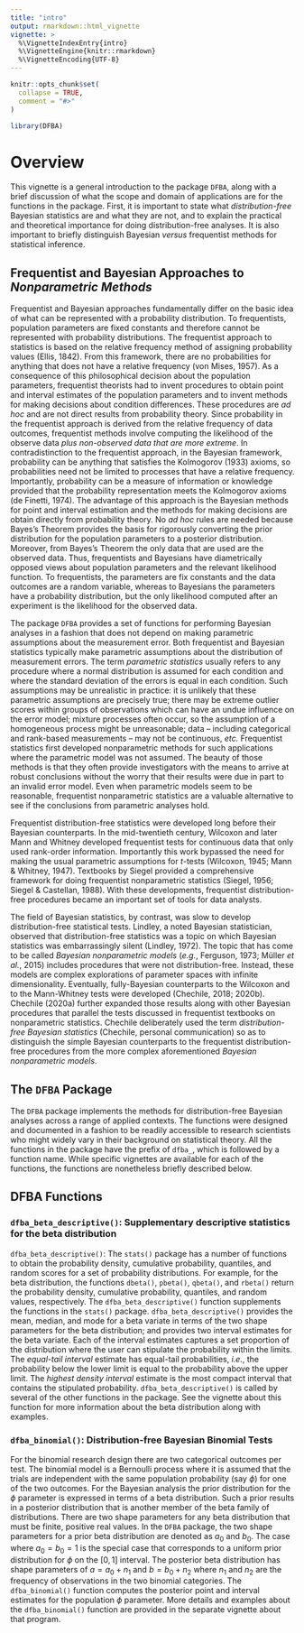 ```yaml
---
title: "intro"
output: rmarkdown::html_vignette
vignette: >
  %\VignetteIndexEntry{intro}
  %\VignetteEngine{knitr::rmarkdown}
  %\VignetteEncoding{UTF-8}
---
```


```r
knitr::opts_chunk$set(
  collapse = TRUE,
  comment = "#>"
)
```

```r
library(DFBA)
```

# Overview

This vignette is a general introduction to the package `DFBA`, along with a brief discussion of what the scope and domain of applications are for the functions in the package. First, it is important to state what *distribution-free* Bayesian statistics are and what they are not, and to explain the practical and theoretical importance for doing distribution-free analyses. It is also important to briefly distinguish Bayesian *versus* frequentist methods for statistical inference.

## Frequentist and Bayesian Approaches to *Nonparametric Methods*

Frequentist and Bayesian approaches fundamentally differ on the basic idea of what can be represented with a probability distribution. To frequentists, population parameters are fixed constants and therefore cannot be represented with probability distributions. The frequentist approach to statistics is based on the relative frequency method of assigning probability values (Ellis, 1842). From this framework, there are no probabilities for anything that does not have a relative frequency (von Mises, 1957). As a consequence of this philosophical decision about the population parameters, frequentist theorists had to invent procedures to obtain point and interval estimates of the population parameters and to invent methods for making decisions about condition differences. These procedures are *ad hoc* and are not direct results from probability theory. Since probability in the frequentist approach is derived from the relative frequency of data outcomes, frequentist methods involve computing the likelihood of the observe data *plus non-observed data that are more extreme*. In contradistinction to the frequentist approach, in the Bayesian framework, probability can be anything that satisfies the Kolmogorov (1933) axioms, so probabilities need not be limited to processes that have a relative frequency. Importantly, probability can be a measure of information or knowledge provided that the probability representation meets the Kolmogorov axioms (de Finetti, 1974). The advantage of this approach is the Bayesian methods for point and interval estimation and the methods for making decisions are obtain directly from probability theory. No *ad hoc* rules are needed because Bayes's Theorem provides the basis for rigorously converting the prior distribution for the population parameters to a posterior distribution. Moreover, from Bayes's Theorem the only data that are used are the observed data. Thus, frequentists and Bayesians have diametrically opposed views about population parameters and the relevant likelihood function. To frequentists, the parameters are fix constants and the data outcomes are a random variable, whereas to Bayesians the parameters have a probability distribution, but the only likelihood computed after an experiment is the likelihood for the observed data.

The package `DFBA` provides a set of functions for performing Bayesian analyses in a fashion that does not depend on making parametric assumptions about the measurement error. Both frequentist and Bayesian statistics typically make parametric assumptions about the distribution of measurement errors. The term *parametric statistics* usually refers to any procedure where a normal distribution is assumed for each condition and where the standard deviation of the errors is equal in each condition. Such assumptions may be unrealistic in practice: it is unlikely that these parametric assumptions are precisely true; there may be extreme outlier scores within groups of observations which can have an undue influence on the error model; mixture processes often occur, so the assumption of a homogeneous process might be unreasonable; data -- including categorical and rank-based measurements -- may not be continuous, *etc.* Frequentist statistics first developed nonparametric methods for such applications where the parametric model was not assumed. The beauty of those methods is that they often provide investigators with the means to arrive at robust conclusions without the worry that their results were due in part to an invalid error model. Even when parametric models seem to be reasonable, frequentist nonparametric statistics are a valuable alternative to see if the conclusions from parametric analyses hold. 

Frequentist distribution-free statistics were developed long before their Bayesian counterparts. In the mid-twentieth century, Wilcoxon and later Mann and Whitney developed frequentist tests for continuous data that only used rank-order information. Importantly this work bypassed the need for making the usual parametric assumptions for $t$-tests (Wilcoxon, 1945; Mann & Whitney, 1947). Textbooks by Siegel provided a comprehensive framework for doing frequentist nonparametric statistics (Siegel, 1956; Siegel & Castellan, 1988). With these developments, frequentist distribution-free procedures became an important set of tools for data analysts. 

The field of Bayesian statistics, by contrast, was slow to develop distribution-free statistical tests. Lindley, a noted Bayesian statistician, observed that distribution-free statistics was a topic on which Bayesian statistics was embarrassingly silent (Lindley, 1972). The topic that has come to be called *Bayesian nonparametric models* (*e.g.*, Ferguson, 1973; M&uuml;ller *et al.*, 2015) includes procedures that were not distribution-free. Instead, these models are complex explorations of parameter spaces with infinite dimensionality. Eventually, fully-Bayesian counterparts to the Wilcoxon and to the Mann-Whitney tests were developed (Chechile, 2018; 2020b). Chechile (2020a) further expanded those results along with other Bayesian procedures that parallel the tests discussed in frequentist textbooks on nonparametric statistics. Chechile deliberately used the term *distribution-free Bayesian statistics* (Chechile, personal communication) so as to distinguish the simple Bayesian counterparts to the frequentist distribution-free procedures from the more complex aforementioned *Bayesian nonparametric models*. 
 
## The `DFBA` Package
 
The `DFBA` package implements the methods for distribution-free Bayesian analyses across a range of applied contexts. The functions were designed and documented in a fashion to be readily accessible to research scientists who might widely vary in their background on statistical theory. All the functions in the package have the prefix of `dfba_`, which is followed by a function name. While specific vignettes are available for each of the functions, the functions are nonetheless briefly described below.

## DFBA Functions

### `dfba_beta_descriptive()`: Supplementary descriptive statistics for the beta distribution

`dfba_beta_descriptive()`: The `stats()` package has a number of functions to obtain the probability density, cumulative probability, quantiles, and random scores for a set of probability distributions. For example, for the beta distribution, the functions `dbeta()`, `pbeta()`, `qbeta()`, and `rbeta()` return the probability density, cumulative probability, quantiles, and random values, respectively. The `dfba_beta_descriptive()` function supplements the functions in the `stats()` package. `dfba_beta_descriptive()` provides the mean, median, and mode for a beta variate in terms of the two shape parameters for the beta distribution; and provides two interval estimates for the beta variate. Each of the interval estimates captures a set proportion of the distribution where the user can stipulate the probability within the limits. The *equal-tail interval* estimate has equal-tail probabilities, *i.e.*, the probability below the lower limit is equal to the probability above the upper limit. The *highest density interval* estimate is the most compact interval that contains the stipulated probability. `dfba_beta_descriptive()` is called by several of the other functions in the \pkg{DFBA} package. See the vignette about this function for more information about the beta distribution along with examples.


### `dfba_binomial()`: Distribution-free Bayesian Binomial Tests

For the binomial research design there are two categorical outcomes per test. The binomial model is a Bernoulli process where it is assumed that the trials are independent with the same population probability (say $\phi$) for one of the two outcomes. For the Bayesian analysis the prior distribution for the $\phi$ parameter is expressed in terms of a beta distribution. Such a prior results in a posterior distribution that is another member of the beta family of distributions. There are two shape parameters for any beta distribution that must be finite, positive real values. In the `DFBA` package, the two shape parameters for a prior beta distribution are denoted as $a_0$ and $b_0$. The case where $a_0=b_0=1$ is the special case that corresponds to a uniform prior distribution for $\phi$ on the $[0,\,1]$ interval. The posterior beta distribution has shape parameters of $a=a_0+n_1$ and $b=b_0+n_2$ where $n_1$ and $n_2$ are the frequency of observations in the two binomial categories. The `dfba_binomial()` function computes the posterior point and interval estimates for the population $\phi$ parameter. More details and examples about the `dfba_binomial()` function are provided in the separate vignette about that program.
